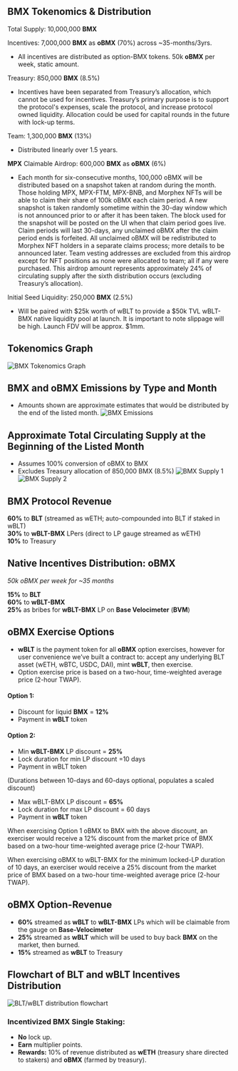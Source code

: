 ## BMX Tokenomics & Distribution

Total Supply: 10,000,000 **BMX**

Incentives: 7,000,000 **BMX** as **oBMX** (70%) across ~35-months/3yrs.
- All incentives are distributed as option-BMX tokens. 50k **oBMX** per week, static amount.

Treasury: 850,000 **BMX** (8.5%)
- Incentives have been separated from Treasury’s allocation, which cannot be used for  incentives. Treasury’s primary purpose is to support the protocol's expenses, scale the protocol, and increase protocol owned liquidity. Allocation could be used for capital rounds in the future with lock-up terms. 

Team: 1,300,000 **BMX** (13%)
- Distributed linearly over 1.5 years. 

**MPX** Claimable Airdrop: 600,000 **BMX** as **oBMX** (6%)
- Each month for six-consecutive months, 100,000 oBMX will be distributed based on a snapshot taken at random during the month. Those holding MPX, MPX-FTM, MPX-BNB, and Morphex NFTs will be able to claim their share of 100k oBMX each claim period. A new snapshot is taken randomly sometime within the 30-day window which is not announced prior to or after it has been taken. The block used for the snapshot will be posted on the UI when that claim period goes live. Claim periods will last 30-days, any unclaimed oBMX after the claim period ends is forfeited. All unclaimed oBMX will be redistributed to Morphex NFT holders in a separate claims process; more details to be announced later. Team vesting addresses are excluded from this airdrop except for NFT positions as none were allocated to team; all if any were purchased. This airdrop amount represents approximately 24% of circulating supply after the sixth distribution occurs (excluding Treasury’s allocation). 

Initial Seed Liquidity: 250,000 **BMX** (2.5%) 
- Will be paired with $25k worth of wBLT to provide a $50k TVL wBLT-BMX native liquidity pool at launch. It is important to note slippage will be high. Launch FDV will be approx. $1mm.

## Tokenomics Graph
![BMX Tokenomics Graph](https://github.com/jorphex/morphex-docs/blob/main/public/images/bmx%20graph.png?raw=true)

## BMX and oBMX Emissions by Type and Month
* Amounts shown are approximate estimates that would be distributed by the end of the listed month.
![BMX Emissions](https://github.com/jorphex/morphex-docs/blob/main/public/images/bmx%20emissions.png?raw=true)

## Approximate Total Circulating Supply at the Beginning of the Listed Month
* Assumes 100% conversion of oBMX to BMX
* Excludes Treasury allocation of 850,000 BMX (8.5%)
![BMX Supply 1](https://github.com/jorphex/morphex-docs/blob/main/public/images/bmx%20supply%201.png?raw=true)
![BMX Supply 2](https://github.com/jorphex/morphex-docs/blob/main/public/images/bmx%20supply%202.png?raw=true)

## BMX Protocol Revenue

**60%** to **BLT** (streamed as wETH; auto-compounded into BLT if staked in wBLT)  
**30%** to **wBLT-BMX** LPers (direct to LP gauge streamed as wETH)  
**10%** to Treasury

## Native Incentives Distribution: oBMX
*50k oBMX per week for ~35 months*

**15%** to **BLT**  
**60%** to **wBLT-BMX**  
**25%** as bribes for **wBLT-BMX** LP on **Base Velocimeter** (**BVM**)

## **oBMX** Exercise Options
* **wBLT** is the payment token for all **oBMX** option exercises, however for user convenience we’ve built a contract to: accept any underlying BLT asset (wETH, wBTC, USDC, DAI), mint **wBLT**, then exercise.
* Option exercise price is based on a two-hour, time-weighted average price (2-hour TWAP). 

#### Option 1:
- Discount for liquid **BMX** = **12%**
- Payment in **wBLT** token

#### Option 2:
- Min **wBLT-BMX** LP discount = **25%**
- Lock duration for min LP discount =10 days 
- Payment in wBLT token 

 (Durations between 10-days and 60-days optional, populates a scaled discount)

- Max wBLT-BMX LP discount = **65%**
- Lock duration for max LP discount = 60 days
- Payment in **wBLT** token

When exercising Option 1 oBMX to BMX with the above discount, an exerciser would receive a 12% discount from the market price of BMX based on a two-hour time-weighted average price (2-hour TWAP).

When exercising oBMX to wBLT-BMX for the minimum locked-LP duration of 10 days, an exerciser would receive a 25% discount from the market price of BMX based on a two-hour time-weighted average price (2-hour TWAP).
## oBMX Option-Revenue

- **60%** streamed as **wBLT** to **wBLT-BMX** LPs which will be claimable from the gauge on **Base-Velocimeter**  
- **25%** streamed as **wBLT** which will be used to buy back **BMX** on the market, then burned.  
- **15%** streamed as **wBLT** to Treasury

## Flowchart of BLT and wBLT Incentives Distribution
![BLT/wBLT distribution flowchart](https://github.com/morphex-labs/morphex-docs/blob/main/public/images/Flowchart.png?raw=true)

### Incentivized BMX Single Staking:

- **No** lock up.
- **Earn** multiplier points.
- **Rewards:** 10% of revenue distributed as **wETH** (treasury share directed to stakers) and **oBMX** (farmed by treasury).
